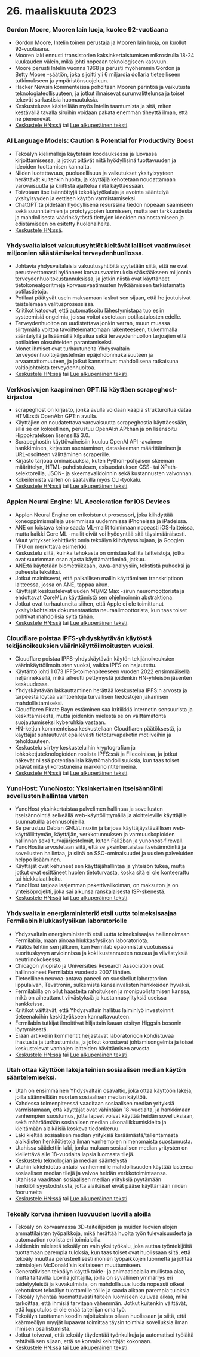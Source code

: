 

<CallToAction />

<Steps>

# 26. maaliskuuta 2023

### Gordon Moore, Mooren lain luoja, kuolee 92-vuotiaana

- Gordon Moore, Intelin toinen perustaja ja Mooren lain luoja, on kuollut 92-vuotiaana.
- Mooren laki ennusti transistorien kaksinkertaistumisen mikrosirulla 18-24 kuukauden välein, mikä johti nopeaan teknologiseen kasvuun.
- Moore perusti Intelin vuonna 1968 ja perusti myöhemmin Gordon ja Betty Moore -säätiön, joka sijoitti yli 6 miljardia dollaria tieteelliseen tutkimukseen ja ympäristönsuojeluun.
- Hacker Newsin kommenteissa pohditaan Mooren perintöä ja vaikutusta teknologiateollisuuteen, ja jotkut ilmaisevat surunvalittelunsa ja toiset tekevät sarkastisia huomautuksia.
- Keskustelussa käsitellään myös Intelin taantumista ja sitä, miten kestävällä tavalla siruihin voidaan pakata enemmän tiheyttä ilman, että ne pienenevät.
- [Keskustele HN:ssä](http://news.ycombinator.com/item?id=35297420) tai [Lue alkuperäinen teksti](https://www.moore.org/article-detail?newsUrlName=in-memoriam-gordon-moore-1929-2023).

### AI Language Models: Caution & Potential for Productivity Boost

- Tekoälyn kielimalleja käytetään koodauksessa ja luovassa kirjoittamisessa, ja jotkut pitävät niitä hyödyllisinä tuottavuuden ja ideoiden tuottamisen kannalta.
- Niiden luotettavuus, puolueellisuus ja vaikutukset yksityisyyteen herättävät kuitenkin huolta, ja käyttäjiä kehotetaan noudattamaan varovaisuutta ja kriittistä ajattelua niitä käyttäessään.
- Toivotaan itse isännöityjä tekoälytyökaluja ja avointa sääntelyä yksityisyyden ja eettisen käytön varmistamiseksi.
- ChatGPT:tä pidetään hyödyllisenä resurssina tiedon nopeaan saamiseen sekä suunnitelmien ja prototyyppien luomiseen, mutta sen tarkkuudesta ja mahdollisesta väärinkäytöstä tiettyjen ideoiden mainostamiseen ja edistämiseen on esitetty huolenaiheita.
- [Keskustele HN:ssä](http://news.ycombinator.com/item?id=35299071).

### Yhdysvaltalaiset vakuutusyhtiöt kieltävät lailliset vaatimukset miljoonien säästämiseksi terveydenhuollossa.

- Johtavia yhdysvaltalaisia vakuutusyhtiöitä syytetään siitä, että ne ovat perusteettomasti hylänneet korvausvaatimuksia säästääkseen miljoonia terveydenhuoltokustannuksissa, ja jotkin niistä ovat käyttäneet tietokonealgoritmeja korvausvaatimusten hylkäämiseen tarkistamatta potilastietoja.
- Potilaat päätyvät usein maksamaan laskut sen sijaan, että he joutuisivat taistelemaan valitusprosessissa.
- Kriitikot katsovat, että automatisoitu lähestymistapa tuo esiin systeemisiä ongelmia, joissa voitot asetetaan potilastulosten edelle.
- Terveydenhuoltoa on uudistettava jonkin verran, muun muassa siirtymällä voittoa tavoittelemattomaan rakenteeseen, tiukemmalla sääntelyllä ja lisäämällä kilpailua sekä terveydenhuollon tarjoajien että potilaiden olosuhteiden parantamiseksi.
- Monet ihmiset ovat turhautuneita Yhdysvaltain terveydenhuoltojärjestelmän epäjohdonmukaisuuteen ja arvaamattomuuteen, ja jotkut kannattavat mahdollisena ratkaisuna valtiojohtoista terveydenhuoltoa.
- [Keskustele HN:ssä](http://news.ycombinator.com/item?id=35304017) tai [Lue alkuperäinen teksti](https://www.propublica.org/article/cigna-pxdx-medical-health-insurance-rejection-claims).

### Verkkosivujen kaapiminen GPT:llä käyttäen scrapeghost-kirjastoa

- scrapeghost on kirjasto, jonka avulla voidaan kaapia strukturoitua dataa HTML:stä OpenAI:n GPT:n avulla.
- Käyttäjien on noudatettava varovaisuutta scrapeghostia käyttäessään, sillä se on kokeellinen, perustuu OpenAI:n API:han ja on lisensoitu Hippokrateksen lisenssillä 3.0.
- Scrapeghostin käyttövaiheisiin kuuluu OpenAI API -avaimen hankkiminen, kirjaston asentaminen, dataskeeman määrittäminen ja URL-osoitteen välittäminen scraperille.
- Kirjasto tarjoaa ominaisuuksia, kuten Python-pohjaisen skeeman määrittelyn, HTML-puhdistuksen, esisuodatuksen CSS- tai XPath-selektoreilla, JSON- ja skeemavalidoinnin sekä kustannusten valvonnan.
- Kokeilemista varten on saatavilla myös CLI-työkalu.
- [Keskustele HN:ssä](http://news.ycombinator.com/item?id=35305655) tai [Lue alkuperäinen teksti](https://jamesturk.github.io/scrapeghost/).

### Applen Neural Engine: ML Acceleration for iOS Devices

- Applen Neural Engine on erikoistunut prosessori, joka kiihdyttää koneoppimismalleja useimmissa uudemmissa iPhoneissa ja iPadeissa.
- ANE on loistava keino saada ML-mallit toimimaan nopeasti iOS-laitteissa, mutta kaikki Core ML -mallit eivät voi hyödyntää sitä täysimääräisesti.
- Muut yritykset kehittävät omia tekoälyn kiihdytyssirujaan, ja Googlen TPU on merkittävä esimerkki.
- Keskustelu siitä, kuinka tehokasta on omistaa kalliita laitteistoja, jotka ovat suurimman osan ajasta käyttämättöminä, jatkuu.
- ANE:tä käytetään biometriikkaan, kuva-analyysiin, tekstistä puheeksi ja puheesta tekstiksi.
- Jotkut mainitsevat, että paikallisen mallin käyttäminen transkriptioon laitteessa, jossa on ANE, tappaa akun.
- Käyttäjät keskustelevat uuden M1/M2 Max -sirun neuromoottorista ja ehdottavat CoreML:n käyttämistä sen ohjelmoinnin abstraktiona.
- Jotkut ovat turhautuneita siihen, että Apple ei ole toimittanut yksityiskohtaista dokumentaatiota neuraalimoottorista, kun taas toiset pohtivat mahdollisia syitä tähän.
- [Keskustele HN:ssä](http://news.ycombinator.com/item?id=35301447) tai [Lue alkuperäinen teksti](https://github.com/hollance/neural-engine).

### Cloudflare poistaa IPFS-yhdyskäytävän käytöstä tekijänoikeuksien väärinkäyttöilmoitusten vuoksi.

- Cloudflare poistaa IPFS-yhdyskäytävän käytön tekijänoikeuksien väärinkäyttöilmoitusten vuoksi, vaikka IPFS on hajautettu.
- Käytäntö johti 1 073 IPFS-toimenpiteeseen vuoden 2022 ensimmäisellä neljänneksellä, mikä aiheutti pettymystä joidenkin HN-yhteisön jäsenten keskuudessa.
- Yhdyskäytävän lakkauttaminen herättää keskustelua IPFS:n arvosta ja tarpeesta löytää vaihtoehtoja turvallisen tiedostojen jakamisen mahdollistamiseksi.
- Cloudflaren Pirate Bayn estäminen saa kritiikkiä internetin sensuurista ja keskittämisestä, mutta joidenkin mielestä se on välttämätöntä suojautumiseksi kyberuhkia vastaan.
- HN-ketjun kommenteissa keskustellaan Cloudflaren päätöksestä, ja käyttäjät suhtautuvat epäilevästi tietoturvapaketin motiiveihin ja tehokkuuteen.
- Keskustelu siirtyy keskusteluihin kryptografian ja lohkoketjuteknologioiden roolista IPFS:ssä ja Filecoinissa, ja jotkut näkevät niissä potentiaalisia käyttömahdollisuuksia, kun taas toiset pitävät niitä ylikorostuneina markkinointitermeinä.
- [Keskustele HN:ssä](http://news.ycombinator.com/item?id=35300200) tai [Lue alkuperäinen teksti](https://torrentfreak.com/cloudflare-disables-access-to-pirated-content-on-its-ipfs-gateway-230324/).

### YunoHost: YunoNosto: Yksinkertainen itseisännöinti sovellusten hallintaa varten

- YunoHost yksinkertaistaa palvelimen hallintaa ja sovellusten itseisännöintiä selkeällä web-käyttöliittymällä ja aloitteleville käyttäjille suunnatuilla asennusohjeilla.
- Se perustuu Debian GNU/Linuxiin ja tarjoaa käyttäjäystävällisen web-käyttöliittymän, käyttäjän, verkkotunnuksen ja varmuuskopioiden hallinnan sekä turvajärjestelmät, kuten Fail2ban ja yunohost-firewall.
- YunoHostia arvostetaan siitä, että se yksinkertaistaa itseisännöintiä ja sovellusten hallintaa, ja siinä on SSO-ominaisuudet ja uusien palveluiden helppo lisääminen.
- Käyttäjät ovat kehuneet sen käyttäjähallintaa ja yhteisön tukea, mutta jotkut ovat esittäneet huolen tietoturvasta, koska sitä ei ole konteerattu tai hiekkalaatikoitu.
- YunoHost tarjoaa laajemman pakettivalikoiman, on maksuton ja on yhteisöprojekti, joka sai alkunsa ranskalaisesta ISP-skenestä.
- [Keskustele HN:ssä](http://news.ycombinator.com/item?id=35300482) tai [Lue alkuperäinen teksti](https://yunohost.org).

### Yhdysvaltain energiaministeriö etsii uutta toimeksisaajaa Fermilabin hiukkasfysiikan laboratoriolle

- Yhdysvaltain energiaministeriö etsii uutta toimeksisaajaa hallinnoimaan Fermilabia, maan ainoaa hiukkasfysiikan laboratoriota.
- Päätös tehtiin sen jälkeen, kun Fermilab epäonnistui vuotuisessa suorituskyvyn arvioinnissa ja koki kustannusten nousua ja viivästyksiä neutriinokokeessa.
- Chicagon yliopisto ja Universities Research Association ovat hallinnoineet Fermilabia vuodesta 2007 lähtien.
- Tieteellinen neuvoa-antava paneeli on suositellut laboratorion lippulaivan, Tevatronin, sulkemista kansainvälisten hankkeiden hyväksi.
- Fermilabilla on ollut haasteita rahoituksen ja monipuolistamisen kanssa, mikä on aiheuttanut viivästyksiä ja kustannusylityksiä useissa hankkeissa.
- Kriitikot väittävät, että Yhdysvaltain hallitus laiminlyö investoinnit tieteenaloihin keskittyäkseen kannattavuuteen.
- Fermilabin tutkijat ilmoittivat hiljattain kauan etsityn Higgsin bosonin löytymisestä.
- Erään artikkelin kommentit heijastavat laboratorioon kohdistuvaa ihastusta ja turhautumista, ja jotkut korostavat johtamisongelmia ja toiset keskustelevat vanhojen laitteiden hävittämisen arvosta.
- [Keskustele HN:ssä](http://news.ycombinator.com/item?id=35303391) tai [Lue alkuperäinen teksti](https://www.science.org/content/article/major-shake-coming-fermilab-troubled-u-s-particle-physics-center).

### Utah ottaa käyttöön lakeja teinien sosiaalisen median käytön sääntelemiseksi.

- Utah on ensimmäinen Yhdysvaltain osavaltio, joka ottaa käyttöön lakeja, joilla säännellään nuorten sosiaalisen median käyttöä.
- Kahdessa toimenpiteessä vaaditaan sosiaalisen median yrityksiä varmistamaan, että käyttäjät ovat vähintään 18-vuotiaita, ja hankkimaan vanhempien suostumus, jotta lapset voivat käyttää heidän sovelluksiaan, sekä määräämään sosiaalisen median ulkonaliikkumiskielto ja kieltämään alaikäisiä koskeva tiedonkeruu.
- Laki kieltää sosiaalisen median yrityksiä keräämästä/tallentamasta alaikäisten henkilötietoja ilman vanhempien nimenomaista suostumusta.
- Utahissa säädettiin laki, jonka mukaan sosiaalisen median yritysten on kiellettävä alle 18-vuotiaita lapsia luomasta tilejä.
- Keskustelu teknologian ja median sääntelystä
- Utahin lakiehdotus antaisi vanhemmille mahdollisuuden käyttää lastensa sosiaalisen median tilejä ja valvoa heidän verkkotoimintaansa.
- Utahissa vaaditaan sosiaalisen median yrityksiä pyytämään henkilöllisyystodistusta, jotta alaikäiset eivät pääse käyttämään niiden foorumeita
- [Keskustele HN:ssä](http://news.ycombinator.com/item?id=35307647) tai [Lue alkuperäinen teksti](https://www.bbc.com/news/world-us-canada-65060733).

### Tekoäly korvaa ihmisen luovuuden luovilla aloilla

- Tekoäly on korvaamassa 3D-taiteilijoiden ja muiden luovien alojen ammattilaisten työpaikkoja, mikä herättää huolta työn tulevaisuudesta ja automaation roolista eri toimialoilla.
- Joidenkin mielestä tekoäly on vain yksi työkalu, joka auttaa työntekijöitä tuottamaan parempia tuloksia, kun taas toiset ovat huolissaan siitä, että tekoäly muuttaa perusteellisesti monien työpaikkojen luonnetta ja johtaa toimialojen McDonald'sin kaltaiseen muuttumiseen.
- Generatiivisen tekoälyn käyttö taide- ja animaatioalalla mullistaa alaa, mutta taitavilla luovilla johtajilla, joilla on syvällinen ymmärrys eri taidetyyleistä ja kuvakulmista, on mahdollisuus luoda nopeasti oikeat kehotukset tekoälyn tuottamille töille ja saada aikaan parempia tuloksia.
- Tekoäly lyhentää huomattavasti taiteen luomiseen kuluvaa aikaa, mikä tarkoittaa, että ihmisiä tarvitaan vähemmän. Jotkut kuitenkin väittävät, että lopputulos ei ole enää taiteilijan oma työ.
- Tekoälyn tuottaman koodin rajoituksista ollaan huolissaan ja siitä, että käärmeöljyn myyjät lupaavat toimittaa täysin toimivia sovelluksia ilman ihmisen osallistumista.
- Jotkut toivovat, että tekoäly täydentää työnkulkuja ja automatisoi työläitä tehtäviä sen sijaan, että se korvaisi kehittäjät kokonaan.
- [Keskustele HN:ssä](http://news.ycombinator.com/item?id=35308498) tai [Lue alkuperäinen teksti](https://reddit.com/r/blender/comments/121lhfq/i_lost_everything_that_made_me_love_my_job/).

</Steps>
